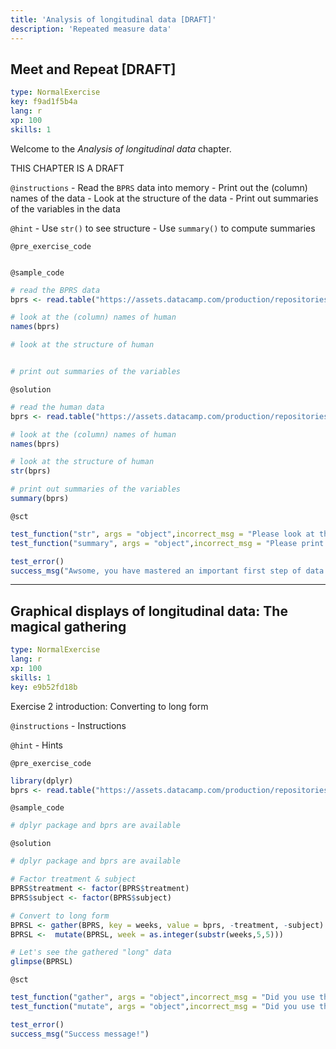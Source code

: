 ```yaml
---
title: 'Analysis of longitudinal data [DRAFT]'
description: 'Repeated measure data'
---
```


## Meet and Repeat [DRAFT]

```yaml
type: NormalExercise
key: f9ad1f5b4a
lang: r
xp: 100
skills: 1
```

Welcome to the *Analysis of longitudinal data* chapter.

THIS CHAPTER IS A DRAFT

`@instructions`
- Read the `BPRS` data into memory
- Print out the (column) names of the data
- Look at the structure of the data
- Print out summaries of the variables in the data

`@hint`
- Use `str()` to see structure
- Use `summary()` to compute summaries

`@pre_exercise_code`
```r

```

`@sample_code`
```r
# read the BPRS data
bprs <- read.table("https://assets.datacamp.com/production/repositories/708/datasets/5346751c337348a8fad84fd239b6b42a730a99c9/BPRS.txt", sep  =" ", header = T)

# look at the (column) names of human
names(bprs)

# look at the structure of human


# print out summaries of the variables


```

`@solution`
```r
# read the human data
bprs <- read.table("https://assets.datacamp.com/production/repositories/708/datasets/5346751c337348a8fad84fd239b6b42a730a99c9/BPRS.txt", sep  =" ", header = T)

# look at the (column) names of human
names(bprs)

# look at the structure of human
str(bprs)

# print out summaries of the variables
summary(bprs)
```

`@sct`
```r

test_function("str", args = "object",incorrect_msg = "Please look at the structure of the BPRS data frame")
test_function("summary", args = "object",incorrect_msg = "Please print out summaries of the variables in the BPRS data frame")

test_error()
success_msg("Awsome, you have mastered an important first step of data analysis!")
```

---

## Graphical displays of longitudinal data: The magical gathering

```yaml
type: NormalExercise
lang: r
xp: 100
skills: 1
key: e9b52fd18b
```

Exercise 2 introduction: Converting to long form

`@instructions`
- Instructions

`@hint`
- Hints

`@pre_exercise_code`
```r
library(dplyr)
bprs <- read.table("https://assets.datacamp.com/production/repositories/708/datasets/5346751c337348a8fad84fd239b6b42a730a99c9/BPRS.txt", sep  =" ", header = T)
```

`@sample_code`
```r
# dplyr package and bprs are available

```

`@solution`
```r
# dplyr package and bprs are available

# Factor treatment & subject
BPRS$treatment <- factor(BPRS$treatment)
BPRS$subject <- factor(BPRS$subject)

# Convert to long form
BPRSL <- gather(BPRS, key = weeks, value = bprs, -treatment, -subject)
BPRSL <-  mutate(BPRSL, week = as.integer(substr(weeks,5,5)))

# Let's see the gathered "long" data
glimpse(BPRSL)
```

`@sct`
```r

test_function("gather", args = "object",incorrect_msg = "Did you use the gather function?")
test_function("mutate", args = "object",incorrect_msg = "Did you use the mutate function")

test_error()
success_msg("Success message!")
```
